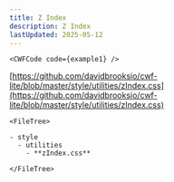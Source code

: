 ```yaml
---
title: Z Index
description: Z Index
lastUpdated: 2025-05-12
---
```




<Tabs>
  <TabItem label="Overview" icon="puzzle">

    <CWFCode code={example1} />
  </TabItem>
  <TabItem label="Files" icon="list-format">

  [https://github.com/davidbrooksio/cwf-lite/blob/master/style/utilities/zIndex.css](https://github.com/davidbrooksio/cwf-lite/blob/master/style/utilities/zIndex.css)
  
    <FileTree>

    - style
      - utilities
        - **zIndex.css**

    </FileTree>
  </TabItem>
  <TabItem label="Stylesheet" icon="open-book">
    <Code code={cssExample} lang="css" />
  </TabItem>
</Tabs>
